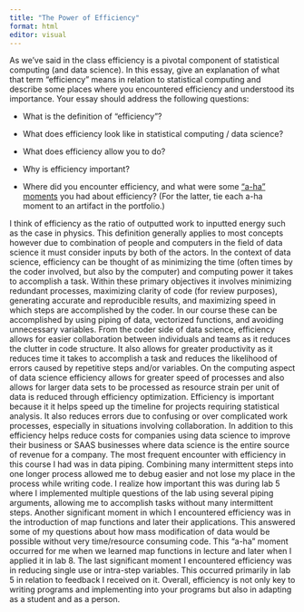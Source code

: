 ```yaml
---
title: "The Power of Efficiency"
format: html
editor: visual
---
```


As we’ve said in the class efficiency is a pivotal component of statistical computing (and data science). In this essay, give an explanation of what that term “efficiency” means in relation to statistical computing and describe some places where you encountered efficiency and understood its importance. Your essay should address the following questions:

-   What is the definition of “efficiency”?

-   What does efficiency look like in statistical computing / data science?

-   What does efficiency allow you to do?

-   Why is efficiency important?

-   Where did you encounter efficiency, and what were some [“a-ha” moments](https://www.merriam-webster.com/dictionary/aha%20moment) you had about efficiency? (For the latter, tie each a-ha moment to an artifact in the portfolio.)

I think of efficiency as the ratio of outputted work to inputted energy such as the case in physics. This definition generally applies to most concepts however due to combination of people and computers in the field of data science it must consider inputs by both of the actors. In the context of data science, efficiency can be thought of as minimizing the time (often times by the coder involved, but also by the computer) and computing power it takes to accomplish a task. Within these primary objectives it involves minimizing redundant processes, maximizing clarity of code (for review purposes), generating accurate and reproducible results, and maximizing speed in which steps are accomplished by the coder. In our course these can be accomplished by using piping of data, vectorized functions, and avoiding unnecessary variables. From the coder side of data science, efficiency allows for easier collaboration between individuals and teams as it reduces the clutter in code structure. It also allows for greater productivity as it reduces time it takes to accomplish a task and reduces the likelihood of errors caused by repetitive steps and/or variables. On the computing aspect of data science efficiency allows for greater speed of processes and also allows for larger data sets to be processed as resource strain per unit of data is reduced through efficiency optimization. Efficiency is important because it it helps speed up the timeline for projects requiring statistical analysis. It also reduces errors due to confusing or over complicated work processes, especially in situations involving collaboration. In addition to this efficiency helps reduce costs for companies using data science to improve their business or SAAS businesses where data science is the entire source of revenue for a company. The most frequent encounter with efficiency in this course I had was in data piping. Combining many intermittent steps into one longer process allowed me to debug easier and not lose my place in the process while writing code. I realize how important this was during lab 5 where I implemented multiple questions of the lab using several piping arguments, allowing me to accomplish tasks without many intermittent steps. Another significant moment in which I encountered efficiency was in the introduction of map functions and later their applications. This answered some of my questions about how mass modification of data would be possible without very time/resource consuming code. This "a-ha" moment occurred for me when we learned map functions in lecture and later when I applied it in lab 8. The last significant moment I encountered efficiency was in reducing single use or intra-step variables. This occurred primarily in lab 5 in relation to feedback I received on it. Overall, efficiency is not only key to writing programs and implementing into your programs but also in adapting as a student and as a person.

